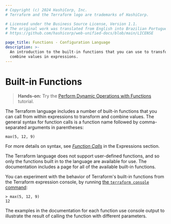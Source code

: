 ```yaml
---
# Copyright (c) 2024 HashiCorp, Inc.
# Terraform and the Terraform logo are trademarks of HashiCorp.

# Licensed under the Business Source License, Version 1.1.
# The original work was translated from English into Brazilian Portuguese.
# https://github.com/hashicorp/web-unified-docs/blob/main/LICENSE

page_title: Functions - Configuration Language
description: >-
  An introduction to the built-in functions that you can use to transform and
  combine values in expressions.
---
```


# Built-in Functions

> **Hands-on:** Try the [Perform Dynamic Operations with Functions](/terraform/tutorials/configuration-language/functions?utm_source=WEBSITE&utm_medium=WEB_IO&utm_offer=ARTICLE_PAGE&utm_content=DOCS) tutorial.

The Terraform language includes a number of built-in functions that you can
call from within expressions to transform and combine values. The general
syntax for function calls is a function name followed by comma-separated
arguments in parentheses:

```hcl
max(5, 12, 9)
```

For more details on syntax, see
[_Function Calls_](/terraform/language/expressions/function-calls)
in the Expressions section.

The Terraform language does not support user-defined functions, and so only
the functions built in to the language are available for use. The documentation includes a page for all of the available built-in functions.

You can experiment with the behavior of Terraform's built-in functions from
the Terraform expression console, by running
[the `terraform console` command](/terraform/cli/commands/console):

```
> max(5, 12, 9)
12
```

The examples in the documentation for each function use console output to
illustrate the result of calling the function with different parameters.
